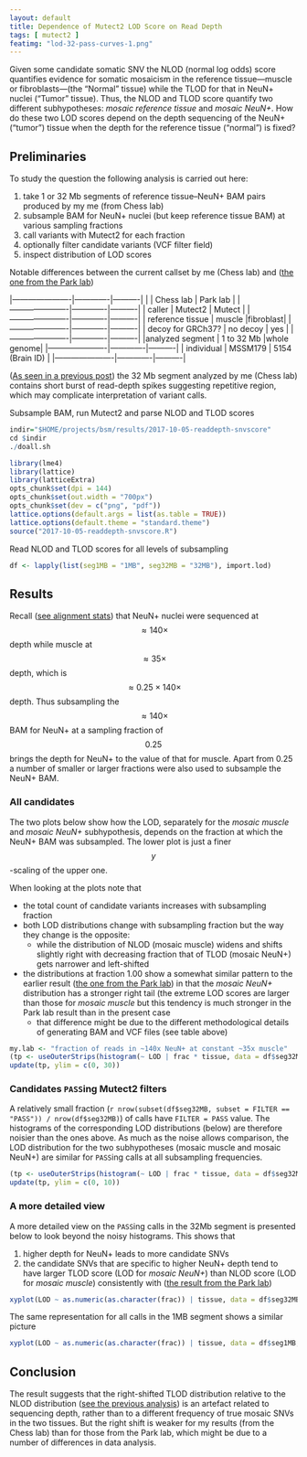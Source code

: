 ```yaml
---
layout: default
title: Dependence of Mutect2 LOD Score on Read Depth
tags: [ mutect2 ]
featimg: "lod-32-pass-curves-1.png"
---
```


Given some candidate somatic SNV the NLOD (normal log odds) score quantifies evidence for somatic mosaicism in the reference tissue---muscle or fibroblasts---(the "Normal" tissue) while the TLOD for that in NeuN+ nuclei ("Tumor" tissue).  Thus, the NLOD and TLOD score quantify two different subhypotheses: *mosaic reference tissue* and *mosaic NeuN+*.  How do these two LOD scores depend on the depth sequencing of the NeuN+ ("tumor") tissue when the depth for the reference tissue ("normal") is fixed?

## Preliminaries

To study the question the following analysis is carried out here:

1. take 1 or 32 Mb segments of reference tissue--NeuN+ BAM pairs produced by my me (from Chess lab)
1. subsample BAM for NeuN+ nuclei (but keep reference tissue BAM) at various sampling fractions
1. call variants with Mutect2 for each fraction
1. optionally filter candidate variants (VCF filter field)
1. inspect distribution of LOD scores

Notable differences between the current callset by me (Chess lab) and ([the one from the Park lab]({{ site.baseurl }}{% post_url /projects/bsm/2017-10-02-sept-freeze-snv %}))

|----------------------|-------------|----------|
|                      |  Chess lab  | Park lab |
|----------------------|-------------|----------|
|   caller             |  Mutect2    | Mutect   |
|----------------------|-------------|----------|
|   reference tissue   |  muscle     |fibroblast|
|----------------------|-------------|----------|
| decoy for GRCh37?    |   no decoy  |   yes    |
|----------------------|-------------|----------|
|analyzed segment      |  1 to 32 Mb |whole genome|
|----------------------|-------------|----------|
|   individual         |  MSSM179    | 5154 (Brain ID)   |
|----------------------|-------------|----------|

([As seen in a previous post]({{ site.baseurl }}{% post_url /projects/bsm/2017-05-03-strelka-mutect2-pilot %})) the 32 Mb segment analyzed by me (Chess lab) contains short burst of read-depth spikes suggesting repetitive region, which may complicate interpretation of variant calls.

Subsample BAM, run Mutect2 and parse NLOD and TLOD scores

```r
indir="$HOME/projects/bsm/results/2017-10-05-readdepth-snvscore"
cd $indir
./doall.sh
```

```r
library(lme4)
library(lattice)
library(latticeExtra)
opts_chunk$set(dpi = 144)
opts_chunk$set(out.width = "700px")
opts_chunk$set(dev = c("png", "pdf"))
lattice.options(default.args = list(as.table = TRUE))
lattice.options(default.theme = "standard.theme")
source("2017-10-05-readdepth-snvscore.R")
```

Read NLOD and TLOD scores for all levels of subsampling

```r
df <- lapply(list(seg1MB = "1MB", seg32MB = "32MB"), import.lod)
```

## Results

Recall ([see alignment stats]({{ site.baseurl }}{% post_url /projects/bsm/2017-05-24-alignment-stats %})) that NeuN+ nuclei were sequenced at $$\approx 140 \times$$ depth while muscle at $$\approx 35 \times$$ depth, which is $$\approx 0.25\times 140 \times$$ depth.  Thus subsampling the $$\approx 140 \times$$ BAM for NeuN+ at a sampling fraction of $$0.25$$ brings the depth for NeuN+ to the value of that for muscle.  Apart from 0.25 a number of smaller or larger fractions were also used to subsample the NeuN+ BAM.

### All candidates

The two plots below show how the LOD, separately for the *mosaic muscle* and *mosaic NeuN+* subhypothesis, depends on the fraction at which the NeuN+ BAM was subsampled.  The lower plot is just a finer $$y$$-scaling of the upper one.

When looking at the plots note that

* the total count of candidate variants increases with subsampling fraction
* both LOD distributions change with subsampling fraction but the way they change is the opposite:
  * while the distribution of NLOD (mosaic muscle) widens and shifts slightly right with decreasing fraction that of TLOD (mosaic NeuN+) gets narrower and left-shifted
* the distributions at fraction 1.00 show a somewhat similar pattern to the earlier result ([the one from the Park lab]({{ site.baseurl }}{% post_url /projects/bsm/2017-10-02-sept-freeze-snv %})) in that the *mosaic NeuN+* distribution has a stronger right tail (the extreme LOD scores are larger than those for *mosaic muscle* but this tendency is much stronger in the Park lab result than in the present case
  * that difference might be due to the different methodological details of generating BAM and VCF files (see table above)

```r
my.lab <- "fraction of reads in ~140x NeuN+ at constant ~35x muscle"
(tp <- useOuterStrips(histogram(~ LOD | frac * tissue, data = df$seg32MB, type = "count", between = list(y = 0.5), par.settings = list(par.main.text = list(font = 1, cex = 1.0)), scales = list(alternating = 1), main = my.lab)))
update(tp, ylim = c(0, 30))
```

### Candidates `PASS`ing Mutect2 filters

A relatively small fraction (`r nrow(subset(df$seg32MB, subset = FILTER == "PASS")) / nrow(df$seg32MB)`) of calls have `FILTER = PASS` value.  The histograms of the corresponding LOD distributions (below) are therefore noisier than the ones above.  As much as the noise allows comparison, the LOD distribution for the two subhypotheses (mosaic muscle and mosaic NeuN+) are similar for `PASS`ing calls at all subsampling frequencies.

```r
(tp <- useOuterStrips(histogram(~ LOD | frac * tissue, data = df$seg32MB, type = "count", between = list(y = 0.5), par.settings = list(par.main.text = list(font = 1, cex = 1.0)), scales = list(alternating = 1), main = my.lab, subset = FILTER == "PASS")))
update(tp, ylim = c(0, 10))
```

### A more detailed view

A more detailed view on the `PASS`ing calls in the 32Mb segment is presented below to look beyond the noisy histograms.  This shows that

1. higher depth for NeuN+ leads to more candidate SNVs
1. the candidate SNVs that are specific to higher NeuN+ depth tend to have larger TLOD score (LOD for *mosaic NeuN+*) than NLOD score (LOD for *mosaic muscle*) consistently with ([the result from the Park lab]({{ site.baseurl }}{% post_url /projects/bsm/2017-10-02-sept-freeze-snv %}))

```r
xyplot(LOD ~ as.numeric(as.character(frac)) | tissue, data = df$seg32MB, type = "b", groups = ID, subset = FILTER == "PASS", xlab = my.lab, ylim = c(0, 50))
```

The same representation for all calls in the 1MB segment shows a similar picture

```r
xyplot(LOD ~ as.numeric(as.character(frac)) | tissue, data = df$seg1MB, type = "b", groups = ID, xlab = my.lab, ylim = c(0, 35))
```

## Conclusion

The result suggests that the right-shifted TLOD distribution relative to the NLOD distribution ([see the previous analysis]({{ site.baseurl }}{% post_url /projects/bsm/2017-10-02-sept-freeze-snv %})) is an artefact related to sequencing depth, rather than to a different frequency of true mosaic SNVs in the two tissues.  But the right shift is weaker for my results (from the Chess lab) than for those from the Park lab, which might be due to a number of differences in data analysis.
